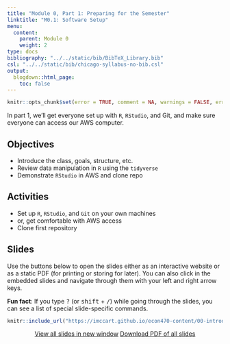 ```yaml
---
title: "Module 0, Part 1: Preparing for the Semester"
linktitle: "M0.1: Software Setup"
menu:
  content:
    parent: Module 0
    weight: 2
type: docs
bibliography: "../../static/bib/BibTeX_Library.bib"
csl: "../../static/bib/chicago-syllabus-no-bib.csl"
output:
  blogdown::html_page:
    toc: false
---
```


```r
knitr::opts_chunk$set(error = TRUE, comment = NA, warnings = FALSE, errors = FALSE, messages = FALSE, tidy = FALSE, echo = FALSE)
```

In part 1, we'll get everyone set up with `R`, `RStudio`, and Git, and make sure everyone can access our AWS computer.

## Objectives
- Introduce the class, goals, structure, etc.
- Review data manipulation in `R` using the `tidyverse`
- Demonstrate `RStudio` in AWS and clone repo


## Activities 
- Set up `R`, `RStudio`, and `Git` on your own machines
- or, get comfortable with AWS access
- Clone first repository


## Slides
Use the buttons below to open the slides either as an interactive website or as a static PDF (for printing or storing for later). You can also click in the embedded slides and navigate through them with your left and right arrow keys.

:::fyi
**Fun fact**: If you type <kbd>?</kbd> (or <kbd>shift</kbd> + <kbd>/</kbd>) while going through the slides, you can see a list of special slide-specific commands.
:::

<center>

```r
knitr::include_url("https://imccart.github.io/econ470-content/00-introduction/00-introduction1.html")
```


<p><a class="btn btn-primary btn-lg" target="_blank" href="https://imccart.github.io/econ470-content/00-introduction/00-introduction1.html"><i class="fas fa-external-link-alt"></i> View all slides in new window</a> <a class="btn btn-primary btn-lg" target="_blank" href="https://imccart.github.io/econ470-content/00-introduction/00-introduction1.pdf" role="button"><i class="far fa-file-pdf"></i> Download PDF of all slides</a></p>

</center>

